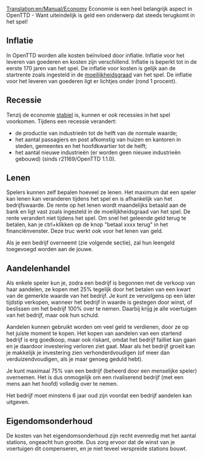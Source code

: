 [[Translation:en/Manual/Economy]]
{{nl/Manual/Inhoudsopgave}}
Economie is een  heel belangrijk aspect in OpenTTD - Want uiteindelijk is geld een onderwerp dat steeds terugkomt in het spel!

==Inflatie==
In OpenTTD worden alle kosten beïnvloed door inflatie. Inflatie voor het leveren van goederen en kosten zijn verschillend. Inflatie is beperkt tot in de eerste 170 jaren van het spel. De inflatie voor kosten is gelijk aan de startrente zoals ingesteld in de [[nl/Archive/Manual/Settings/Moeilijkheidsgraad|moeilijkheidsgraad]] van het spel. De inflatie voor het leveren van goederen ligt er lichtjes onder (rond 1 procent).

==Recessie==
Tenzij de economie [[nl/Archive/Manual/Settings/Moeilijkheidsgraad|stabiel]] is, kunnen er ook recessies in het spel voorkomen. Tijdens een recessie verandert:
* de productie van industrieën tot de helft van de normale waarde;
* het aantal passagiers en post afkomstig van huizen en kantoren in steden, gemeentes en het hoofdkwartier tot de helft;
* het aantal nieuwe industrieën (er worden geen nieuwe industrieën gebouwd) (sinds r21169/OpenTTD 1.1.0).

==Lenen==
Spelers kunnen zelf bepalen hoeveel ze lenen. Het maximum dat een speler kan lenen kan veranderen tijdens het spel en is afhankelijk van het bedrijfswaarde. De rente op het lenen wordt maandelijks betaald aan de bank en ligt vast zoals ingesteld in de moeilijkheidsgraad van het spel. De rente verandert niet tijdens het spel.
Om snel het geleende geld terug te betalen, kan je ctrl+klikken op de knop "betaal xxxx terug" in het financiënvenster. Deze truc werkt ook voor het lenen van geld.

Als je een bedrijf overneemt (zie volgende sectie), zal hun leengeld toegevoegd worden aan de jouwe.

==Aandelenhandel==
Als enkele speler kun je, zodra een bedrijf is begonnen met de verkoop van haar aandelen, ze kopen met 25% tegelijk door het betalen van een kwart van de gemerkte waarde van het bedrijf. Je kunt ze vervolgens op een later tijdstip verkopen, wanneer het bedrijf in waarde is gestegen door winst, of beslissen om het bedrijf 100% over te nemen. Daarbij krijg je alle voertuigen van het bedrijf, maar ook hun schuld.

Aandelen kunnen gebruikt worden om veel geld te verdienen, door ze op het juiste moment te kopen. Het kopen van aandelen van een startend bedrijf is erg goedkoop, maar ook riskant, omdat het bedrijf failliet kan gaan en je daardoor investering verloren ziet gaat. Maar als het bedrijf groeit kan je makkelijk je investering zien verhonderdvoudigen (of meer dan verduizendvoudigen, als je maar genoeg geduld hebt).

Je kunt maximaal 75% van een bedrijf (beheerd door een menselijke speler) overnemen. Het is dus onmogelijk om een rivaliserend bedrijf (met een mens aan het hoofd) volledig over te nemen.

Het bedrijf moet minstens 6 jaar oud zijn voordat een bedrijf aandelen kan uitgeven.

==Eigendomsonderhoud==
De kosten van het eigendomsonderhoud zijn recht evenredig met het aantal stations, ongeacht hun grootte. Dus zorg ervoor dat de winst van je voertuigen dit compenseren, en je niet teveel verspreide stations bouwt.